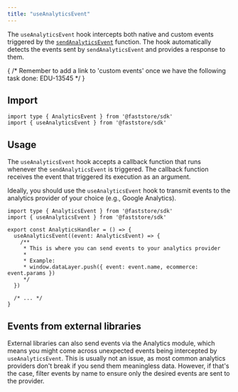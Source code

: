 ```yaml
---
title: "useAnalyticsEvent"
---
```


The `useAnalyticsEvent` hook intercepts both native and custom events triggered by the [`sendAnalyticsEvent`](https://developers.vtex.com/docs/guides/faststore/analytics-send-analytics-event) function. The hook automatically detects the events sent by `sendAnalyticsEvent` and provides a response to them.

{ /* Remember to add a link to 'custom events' once we have the following task done: EDU-13545 */ }

## Import

```tsx
import type { AnalyticsEvent } from '@faststore/sdk'
import { useAnalyticsEvent } from '@faststore/sdk'
```

## Usage

The `useAnalyticsEvent` hook accepts a callback function that runs whenever the `sendAnalyticsEvent` is triggered. The callback function receives the event that triggered its execution as an argument.

Ideally, you should use the `useAnalyticsEvent` hook to transmit events to the analytics provider of your choice (e.g., Google Analytics).

```tsx
import type { AnalyticsEvent } from '@faststore/sdk'
import { useAnalyticsEvent } from '@faststore/sdk'

export const AnalyticsHandler = () => {
  useAnalyticsEvent((event: AnalyticsEvent) => {
    /**
     * This is where you can send events to your analytics provider
     *
     * Example:
     * window.dataLayer.push({ event: event.name, ecommerce: event.params })
     */
  })

  /* ... */
}
```

## Events from external libraries

External libraries can also send events via the Analytics module, which means you might come across unexpected events being intercepted by `useAnalyticsEvent`. This is usually not an issue, as most common analytics providers don't break if you send them meaningless data. However, if that's the case, filter events by name to ensure only the desired events are sent to the provider.
